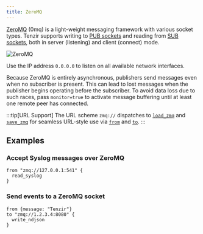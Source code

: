 ```yaml
---
title: ZeroMQ
---
```


[ZeroMQ](https://zeromq.org/) (0mq) is a light-weight messaging framework with
various socket types. Tenzir supports writing to [PUB
sockets](https://zeromq.org/socket-api/#pub-socket) and reading from [SUB
sockets](https://zeromq.org/socket-api/#sub-socket), both in server (listening)
and client (connect) mode.

![ZeroMQ](zeromq.svg)

Use the IP address `0.0.0.0` to listen on all available network interfaces.

Because ZeroMQ is entirely asynchronous, publishers send messages even when no
subscriber is present. This can lead to lost messages when the publisher begins
operating before the subscriber. To avoid data loss due to such races, pass
`monitor=true` to activate message buffering until at least one remote peer has
connected.

:::tip[URL Support]
The URL scheme `zmq://` dispatches to
[`load_zmq`](/references/operators/load_zmq) and
[`save_zmq`](/references/operators/save_zmq) for seamless URL-style use via
[`from`](/references/operators/from) and [`to`](/references/operators/to).
:::

## Examples

### Accept Syslog messages over ZeroMQ

```tql
from "zmq://127.0.0.1:541" {
  read_syslog
}
```

### Send events to a ZeroMQ socket

```tql
from {message: "Tenzir"}
to "zmq://1.2.3.4:8080" {
  write_ndjson
}
```
